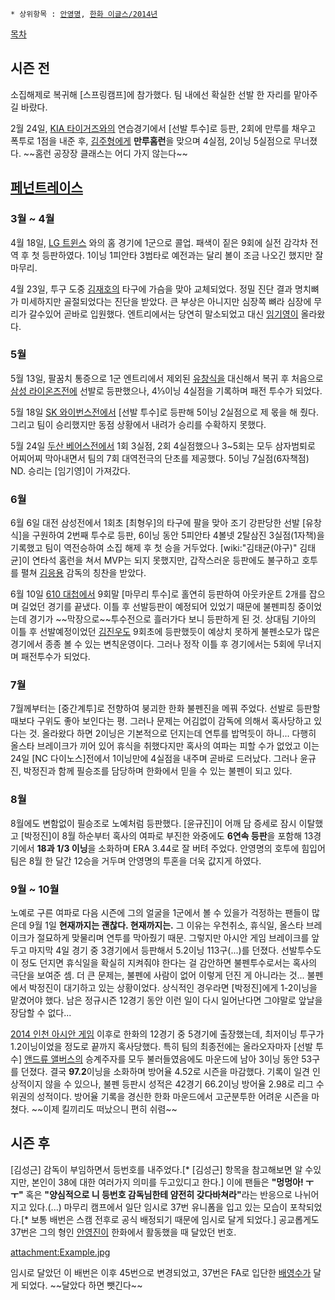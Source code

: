  * 상위항목 : [[안영명]], [[한화 이글스/2014년]]

[[목차]]
== 시즌 전 ==
소집해제로 복귀해 [스프링캠프]에 참가했다. 팀 내에선 확실한 선발 한 자리를 맡아주길 바랐다.

2월 24일, [[KIA 타이거즈]]와의 연습경기에서 [선발 투수]로 등판, 2회에 만루를 채우고 폭투로 1점을 내준 후, [[김주형]]에게 '''만루홈런'''을 맞으며 4실점, 2이닝 5실점으로 무너졌다. ~~홈런 공장장 클래스는 어디 가지 않는다~~

== [[페넌트레이스]] ==
=== 3월 ~ 4월 ===
4월 18일, [[LG 트윈스]] 와의 홈 경기에 1군으로 콜업. 패색이 짙은 9회에 실전 감각차 전역 후 첫 등판하였다. 1이닝 1피안타 3범타로 예전과는 달리 볼이 조금 나오긴 했지만 잘 마무리.

4월 23일, 투구 도중 [[김재호]]의 타구에 가슴을 맞아 교체되었다. 정밀 진단 결과 명치뼈가 미세하지만 골절되었다는 진단을 받았다. 큰 부상은 아니지만 심장쪽 뼈라 심장에 무리가 갈수있어 곧바로 입원했다. 엔트리에서는 당연히 말소되었고 대신 [[임기영]]이 올라왔다.

=== 5월 ===
5월 13일, 팔꿈치 통증으로 1군 엔트리에서 제외된 [[유창식]]을 대신해서 복귀 후 처음으로 [[삼성 라이온즈]]전에 선발로 등판했으나, 4⅓이닝 4실점을 기록하며 패전 투수가 되었다.

5월 18일 [[SK 와이번스]]전에서 [선발 투수]로 등판해 5이닝 2실점으로 제 몫을 해 줬다. 그리고 팀이 승리했지만 동점 상황에서 내려가 승리를 수확하지 못했다.

5월 24일 [[두산 베어스]]전에서 1회 3실점, 2회 4실점했으나 3~5회는 모두 삼자범퇴로 어찌어찌 막아내면서 팀의 7회 대역전극의 단초를 제공했다. 5이닝 7실점(6자책점) ND. 승리는 [임기영]이 가져갔다.

=== 6월 ===
6월 6일 대전 삼성전에서 1회초 [최형우]의 타구에 팔을 맞아 조기 강판당한 선발 [유창식]을 구원하여 2번째 투수로 등판, 6이닝 동안 5피안타 4볼넷 2탈삼진 3실점(1자책)을 기록했고 팀이 역전승하여 소집 해제 후 첫 승을 거두었다. [wiki:"김태균(야구)" 김태균]이 연타석 홈런을 쳐서 MVP는 되지 못했지만, 갑작스러운 등판에도 불구하고 호투를 펼쳐 [[김응용]] 감독의 칭찬을 받았다.

6월 10일 [[610 대첩]]에서 9회말 [마무리 투수]로 홀연히 등판하여 아웃카운트 2개를 잡으며 길었던 경기를 끝냈다. 이틀 후 선발등판이 예정되어 있었기 때문에 불펜피칭 중이었는데 경기가 ~~막장으로~~투수전으로 흘러가다 보니 등판하게 된 것. 상대팀 기아의 이틀 후 선발예정이었던 [[김진우]]도 9회초에 등판했듯이 예상치 못하게 불펜소모가 많은 경기에서 종종 볼 수 있는 변칙운영이다. 그러나 정작 이틀 후 경기에서는 5회에 무너지며 패전투수가 되었다.

=== 7월 ===
7월께부터는 [중간계투]로 전향하여 붕괴한 한화 불펜진을 메꿔 주었다. 선발로 등판할 때보다 구위도 좋아 보인다는 평. 그러나 문제는 어김없이 감독에 의해서 혹사당하고 있다는 것. 올라왔다 하면 2이닝은 기본적으로 던지는데 연투를 밥먹듯이 하니... 다행히 올스타 브레이크가 끼어 있어 휴식을 취했다지만 혹사의 여파는 피할 수가 없었고 이는 24일 [NC 다이노스]전에서 1이닝만에 4실점을 내주며 곧바로 드러났다. 그러나 윤규진, 박정진과 함께 필승조를 담당하며 한화에서 믿을 수 있는 불펜이 되고 있다.

=== 8월 ===
8월에도 변함없이 필승조로 노예처럼 등판했다. [윤규진]이 어깨 담 증세로 잠시 이탈했고 [박정진]이 8월 하순부터 혹사의 여파로 부진한 와중에도 '''6연속 등판'''을 포함해 13경기에서 '''18과 1/3 이닝'''을 소화하며 ERA 3.44로 잘 버텨 주었다. 안영명의 호투에 힘입어 팀은 8월 한 달간 12승을 거두며 안영명의 투혼을 더욱 값지게 하였다.

=== 9월 ~ 10월 ===
노예로 구른 여파로 다음 시즌에 그의 얼굴을 1군에서 볼 수 있을가 걱정하는 팬들이 많은데 9월 1일 '''현재까지는 괜찮다. 현재까지는.''' 그 이유는 우천취소, 휴식일, 올스타 브레이크가 절묘하게 맞물리며 연투를 막아줬기 때문. 그렇지만 아시안 게임 브레이크를 앞두고 마지막 4일 경기 중 3경기에서 등판해서 5.2이닝 113구(...)를 던졌다. 선발투수도 이 정도 던지면 휴식일을 확실히 지켜줘야 한다는 걸 감안하면 불펜투수로서는 혹사의 극단을 보여준 셈. 더 큰 문제는, 불펜에 사람이 없어 이렇게 던진 게 아니라는 것... 불펜에서 박정진이 대기하고 있는 상황이었다. 상식적인 경우라면 [박정진]에게 1-2이닝을 맡겼어야 했다. 남은 정규시즌 12경기 동안 이런 일이 다시 일어난다면 그야말로 앞날을 장담할 수 없다...

[[2014 인천 아시안 게임]] 이후로 한화의 12경기 중 5경기에 출장했는데, 최저이닝 투구가 1.2이닝이었을 정도로 끝까지 혹사당했다. 특히 팀의 최종전에는 올라오자마자 [선발 투수] [[앤드류 앨버스]]의 승계주자를 모두 불러들였음에도 마운드에 남아 3이닝 동안 53구를 던졌다. 결국 '''97.2'''이닝을 소화하며 방어율 4.52로 시즌을 마감했다. 기록이 일견 인상적이지 않을 수 있으나, 불펜 등판시 성적은 42경기 66.2이닝 방어율 2.98로 리그 수위권의 성적이다. 방어율 기록을 경신한 한화 마운드에서 고군분투한 어려운 시즌을 마쳤다. ~~이제 킬끼리도 떠났으니 편히 쉬렴~~

== 시즌 후 ==
[김성근] 감독이 부임하면서 등번호를 내주었다.[* [김성근] 항목을 참고해보면 알 수있지만, 본인이 38에 대한 여러가지 의미를 두고있디고 한다.] 이에 팬들은 '''"멍멍아! ㅜㅜ"''' 혹은 '''"양심적으로 니 등번호 감독님한테 얌전히 갖다바쳐라"'''라는 반응으로 나뉘어지고 있다.(...) 마무리 캠프에서 일단 임시로 37번 유니폼을 입고 있는 모습이 포착되었다.[* 보통 배번은 스캠 전후로 공식 배정되기 때문에 임시로 달게 되었다.] 공교롭게도 37번은 그의 형인 [[안영진]]이 한화에서 활동했을 때 달았던 번호.

attachment:Example.jpg 

임시로 달았던 이 배번은 이후 45번으로 변경되었고, 37번은 FA로 입단한 [[배영수]]가 달게 되었다. ~~달았다 하면 뺏긴다~~
